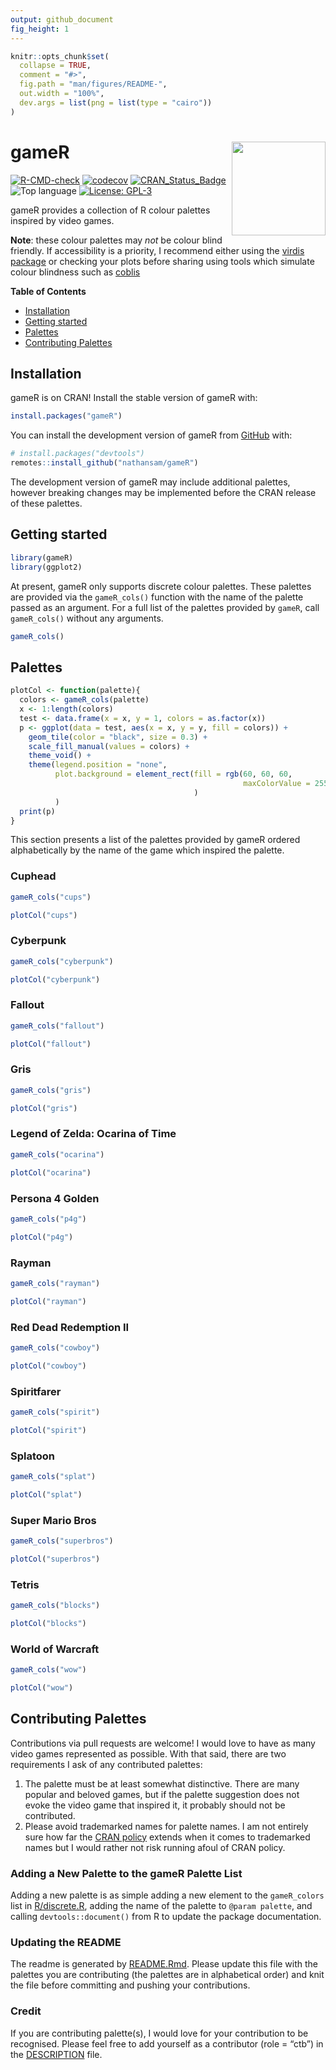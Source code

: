 ```yaml
---
output: github_document
fig_height: 1
---
```


<!-- README.md is generated from README.Rmd. Please edit that file -->

```r
knitr::opts_chunk$set(
  collapse = TRUE,
  comment = "#>",
  fig.path = "man/figures/README-",
  out.width = "100%",
  dev.args = list(png = list(type = "cairo"))
)
```



# gameR <img src="man/figures/sticker.png" align="right" width="150"/>

<!-- badges: start -->
[![R-CMD-check](https://github.com/nathansam/gameR/workflows/R-CMD-check/badge.svg)](https://github.com/nathansam/gameR/actions)
[![codecov](https://codecov.io/gh/nathansam/gameR/branch/main/graph/badge.svg?token=lb83myWBXt)](https://app.codecov.io/gh/nathansam/gameR)
[![CRAN\_Status\_Badge](https://www.r-pkg.org/badges/version/gameR)](https://cran.r-project.org/package=gameR)
![Top language](https://img.shields.io/github/languages/top/nathansam/gameR)
[![License: GPL-3](https://img.shields.io/badge/License-GPL3-green.svg)](https://opensource.org/licenses/GPL-3.0)
<!-- badges: end -->

gameR provides a collection of R colour palettes inspired by video games.

**Note**: these colour palettes may *not* be colour blind friendly. If
accessibility is a priority, I recommend either using the
[virdis package](https://CRAN.R-project.org/package=viridis) or checking your
plots before sharing using tools which simulate colour blindness such as [coblis](https://www.color-blindness.com/coblis-color-blindness-simulator/)

**Table of Contents** 

- [Installation](#installation)
- [Getting started](#getting-started)
- [Palettes](#palettes)
- [Contributing Palettes](#contributing-palettes)


## Installation

gameR is on CRAN! Install the stable version of gameR with:

```r
install.packages("gameR")
```

You can install the development version of gameR from [GitHub](https://github.com/) with:

``` r
# install.packages("devtools")
remotes::install_github("nathansam/gameR")
```

The development version of gameR may include additional palettes, however
breaking changes may be implemented before the CRAN release of these palettes. 

## Getting started

```R
library(gameR)
library(ggplot2)
```

At present, gameR only supports discrete colour palettes. These palettes are
provided via the `gameR_cols()` function with the name of the palette passed as
an argument. For a full list of the palettes provided by `gameR`, call
`gameR_cols()` without any arguments. 

```R
gameR_cols()
```

## Palettes

```R
plotCol <- function(palette){
  colors <- gameR_cols(palette)
  x <- 1:length(colors)
  test <- data.frame(x = x, y = 1, colors = as.factor(x))
  p <- ggplot(data = test, aes(x = x, y = y, fill = colors)) + 
    geom_tile(color = "black", size = 0.3) +
    scale_fill_manual(values = colors) +
    theme_void() +
    theme(legend.position = "none",
          plot.background = element_rect(fill = rgb(60, 60, 60,
                                                    maxColorValue = 255)
                                         )
          )
  print(p)
}
```

This section presents a list of the palettes provided by gameR ordered
alphabetically by the name of the game which inspired the palette. 

### Cuphead

``` r
gameR_cols("cups")
```

```R
plotCol("cups")
```


### Cyberpunk

``` r
gameR_cols("cyberpunk")
```

```R
plotCol("cyberpunk")
```

### Fallout

``` r
gameR_cols("fallout")
```


```R
plotCol("fallout")
```

### Gris

``` r
gameR_cols("gris")
```

```R
plotCol("gris")
```

### Legend of Zelda: Ocarina of Time

``` r
gameR_cols("ocarina")
```

```R
plotCol("ocarina")
```

### Persona 4 Golden

``` r
gameR_cols("p4g")
```

```R
plotCol("p4g")
```

### Rayman

``` r
gameR_cols("rayman")
```

```R
plotCol("rayman")
```

### Red Dead Redemption II

``` r
gameR_cols("cowboy")
```

```R
plotCol("cowboy")
```

### Spiritfarer

``` r
gameR_cols("spirit")
```

```R
plotCol("spirit")
```

### Splatoon

``` r
gameR_cols("splat")
```

```R
plotCol("splat")
```

### Super Mario Bros

``` r
gameR_cols("superbros")
```

```R
plotCol("superbros")
```

### Tetris

``` r
gameR_cols("blocks")
```

```R
plotCol("blocks")
```

### World of Warcraft

``` r
gameR_cols("wow")
```

```R
plotCol("wow")
```

## Contributing Palettes

Contributions via pull requests are welcome! I would love to have as many video
games represented as possible. With that said, there are two requirements I ask
of any contributed palettes: 

1. The palette must be at least somewhat distinctive. There are many popular and
   beloved games, but if the palette suggestion does not evoke the video game
   that inspired it, it probably should not be contributed. 
2. Please avoid trademarked names for palette names. I am not entirely sure how
   far the [CRAN policy](https://cran.r-project.org/web/packages/policies.html)
   extends when it comes to trademarked names but I would rather not risk
   running afoul of CRAN policy.

### Adding a New Palette to the gameR Palette List

Adding a new palette is as simple adding a new element to the `gameR_colors`
list in
[R/discrete.R](https://github.com/nathansam/gameR/blob/main/R/discrete.R),
adding the name of the palette to `@param palette`, and calling
`devtools::document()` from R to update the package documentation. 

### Updating the README

The readme is generated by
[README.Rmd](https://github.com/nathansam/gameR/blob/main/README.Rmd). Please
update this file with the palettes you are contributing (the palettes are in
alphabetical order) and knit the file before committing and pushing your
contributions.

### Credit

If you are contributing palette(s), I would love for your contribution to be
recognised. Please feel free to add yourself as a contributor (role = "ctb") in
the [DESCRIPTION](https://github.com/nathansam/gameR/blob/main/DESCRIPTION)
file. 
